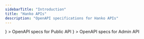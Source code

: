 ```yaml
---
sidebarTitle: "Introduction"
title: "Hanko APIs"
description: "OpenAPI specifications for Hanko APIs"
---
```


<CardGroup cols={2}>
  <Card
    title="Public API"
    href="/api-reference/public"
    icon={
      <svg
        xmlns="http://www.w3.org/2000/svg"
        className="icon icon-tabler icon-tabler-api"
        width="24"
        height="24"
        viewBox="0 0 24 24"
        strokeWidth="2"
        stroke="currentColor"
        fill="none"
        strokeLinecap="round"
        strokeLinejoin="round"
      >
        <path stroke="none" d="M0 0h24v24H0z" fill="none"></path>
        <path d="M4 13h5"></path>
        <path d="M12 16v-8h3a2 2 0 0 1 2 2v1a2 2 0 0 1 -2 2h-3"></path>
        <path d="M20 8v8"></path>
        <path d="M9 16v-5.5a2.5 2.5 0 0 0 -5 0v5.5"></path>
      </svg>
    }
  >
    OpenAPI specs for Public API
  </Card>
  <Card
    title="Admin API"
    href="/api-reference/admin"
    icon={
      <svg
        xmlns="http://www.w3.org/2000/svg"
        className="icon icon-tabler icon-tabler-api"
        width="24"
        height="24"
        viewBox="0 0 24 24"
        strokeWidth="2"
        stroke="currentColor"
        fill="none"
        strokeLinecap="round"
        strokeLinejoin="round"
      >
        <path stroke="none" d="M0 0h24v24H0z" fill="none"></path>
        <path d="M4 13h5"></path>
        <path d="M12 16v-8h3a2 2 0 0 1 2 2v1a2 2 0 0 1 -2 2h-3"></path>
        <path d="M20 8v8"></path>
        <path d="M9 16v-5.5a2.5 2.5 0 0 0 -5 0v5.5"></path>
      </svg>
    }
  >
        OpenAPI specs for Admin API
  </Card>
</CardGroup>
